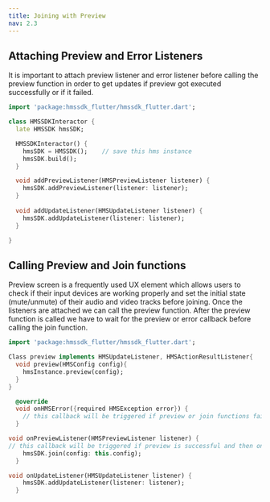 ```yaml
---
title: Joining with Preview
nav: 2.3
---
```


## Attaching Preview and Error Listeners
It is important to attach preview listener and error listener before calling the preview 
function in order to get updates if preview got executed successfully or if it failed.

```dart
import 'package:hmssdk_flutter/hmssdk_flutter.dart';

class HMSSDKInteractor {
  late HMSSDK hmsSDK;

  HMSSDKInteractor() {
    hmsSDK = HMSSDK();    // save this hms instance
    hmsSDK.build();       
  } 

  void addPreviewListener(HMSPreviewListener listener) {
    hmsSDK.addPreviewListener(listener: listener);
  }
  
  void addUpdateListener(HMSUpdateListener listener) {
    hmsSDK.addUpdateListener(listener: listener);
  }

}
```

## Calling Preview and Join functions
Preview screen is a frequently used UX element which allows users to check if their input devices are working properly and set the initial state 
(mute/unmute) of their audio and video tracks before joining. Once the listeners are attached we can call the preview function. After the preview 
function is called we have to wait for the preview or error callback before calling the join function.

```dart
import 'package:hmssdk_flutter/hmssdk_flutter.dart';

Class preview implements HMSUpdateListener, HMSActionResultListener{
  void preview(HMSConfig config){
    hmsInstance.preview(config);
  }
}

  @override
  void onHMSError({required HMSException error}) {
    // this callback will be triggered if preview or join functions fails
  }

void onPreviewListener(HMSPreviewListener listener) {
// this callback will be triggered if preview is successful and then only we should call join
    hmsSDK.join(config: this.config);
  }

void onUpdateListener(HMSUpdateListener listener) {
    hmsSDK.addUpdateListener(listener: listener);
  }
```
